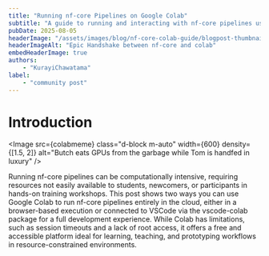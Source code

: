 ```yaml
---
title: "Running nf-core Pipelines on Google Colab"
subtitle: "A guide to running and interacting with nf-core pipelines using Colab and VSCode"
pubDate: 2025-08-05
headerImage: "/assets/images/blog/nf-core-colab-guide/blogpost-thumbnail.jpg"
headerImageAlt: "Epic Handshake between nf-core and colab"
embedHeaderImage: true
authors:
    - "KurayiChawatama"
label:
    - "community post"
---
```



# Introduction

<Image
    src={colabmeme}
    class="d-block m-auto"
    width={600}
    density={[1.5, 2]}
    alt="Butch eats GPUs from the garbage while Tom is handfed in luxury"
/>

Running nf-core pipelines can be computationally intensive, requiring resources not easily available to students, newcomers, or participants in hands-on training workshops. This post shows two ways you can use Google Colab to run nf-core pipelines entirely in the cloud, either in a browser-based execution or connected to VSCode via the vscode-colab package for a full development experience. While Colab has limitations, such as session timeouts and a lack of root access, it offers a free and accessible platform ideal for learning, teaching, and prototyping workflows in resource-constrained environments.
